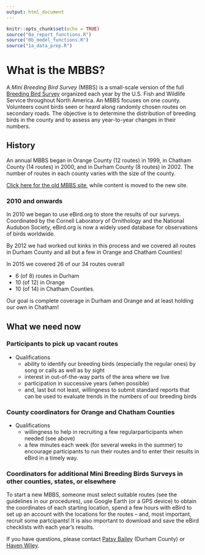 ```yaml
---
output: html_document
---
```


```r
knitr::opts_chunk$set(echo = TRUE)
source("0a_report_functions.R")
source("0b_model_functions.R")
source("1a_data_prep.R")
```

# What is the MBBS?

A *Mini Breeding Bird Survey* (MBBS) is a small-scale version of the full [Breeding Bird Survey](https://www.pwrc.usgs.gov/bbs/) organized each year by the U.S. Fish and Wildlife Service throughout North America. An MBBS focuses on one county. Volunteers count birds seen or heard along randomly chosen routes on secondary roads. The objective is to determine the distribution of breeding birds in the county and to assess any year-to-year changes in their numbers. 

## History 

An annual MBBS began in Orange County (12 routes) in 1999, in Chatham County (14 routes) in 2000, and in Durham County (8 routes) in 2002. The number of routes in each county varies with the size of the county.

[Click here for the old MBBS site](old-mbbs/index.html), while content is moved to the new site.

### 2010 and onwards

In 2010 we began to use eBird.org to store the results of our surveys. Coordinated by the Cornell Laboratory of Ornithology and the National Audubon Society, eBird.org is now a widely used database for observations of birds worldwide.

By 2012 we had worked out kinks in this process and we covered all routes in Durham County and all but a few in Orange and Chatham Counties!

In 2015 we covered 26 of our 34 routes overall

* 6 (of 8) routes in Durham 
* 10 (of 12) in Orange
* 10 (of 14) in Chatham Counties.

Our goal is complete coverage in Durham and Orange and at least holding our own in Chatham!

## What we need now

### Participants to pick up vacant routes
 
* Qualifications
   * ability to identify our breeding birds (especially the  regular ones) by song or calls as well as by sight
   * interest in out-of-the-way parts of the area where we live
   * participation in  successive years (when possible)
   * and, last but not least, willingness to submit standard reports that can be used to evaluate trends in the numbers of our breeding birds


### County coordinators for Orange and Chatham Counties

* Qualifications
   * willingness to help in recruiting a few regularparticipants when needed (see above)
   * a few minutes each week (for several weeks in the summer) to encourage participants to run their routes and to enter their results in eBird in a timely way.

### Coordinators for additional Mini Breeding Birds Surveys in other counties, states, or elsewhere

To start a new MBBS, someone must select suitable routes (see the guidelines in our procedures), use Google Earth (or a GPS device) to obtain the coordinates of each starting location, spend a few hours with eBird to set up an account with the locations for the routes -- and, most important, recruit some partcipants! It is also important to download and save the eBird checklists with each year's results.

If you have questions, please contact <a href="mailto:pbailey@fhi.org">Patsy Bailey</a> (Durham County) or <a href="mailto:rhwiley@email.unc.edu">Haven Wiley</a>.
